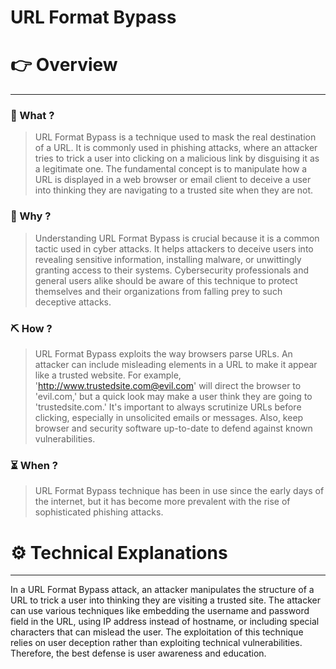# URL Format Bypass


# 👉 Overview

---

### 👀 What ?

> URL Format Bypass is a technique used to mask the real destination of a URL. It is commonly used in phishing attacks, where an attacker tries to trick a user into clicking on a malicious link by disguising it as a legitimate one. The fundamental concept is to manipulate how a URL is displayed in a web browser or email client to deceive a user into thinking they are navigating to a trusted site when they are not.
> 

### 🧐 Why ?

> Understanding URL Format Bypass is crucial because it is a common tactic used in cyber attacks. It helps attackers to deceive users into revealing sensitive information, installing malware, or unwittingly granting access to their systems. Cybersecurity professionals and general users alike should be aware of this technique to protect themselves and their organizations from falling prey to such deceptive attacks.
> 

### ⛏️ How ?

> URL Format Bypass exploits the way browsers parse URLs. An attacker can include misleading elements in a URL to make it appear like a trusted website. For example, 'http://www.trustedsite.com@evil.com' will direct the browser to 'evil.com,' but a quick look may make a user think they are going to 'trustedsite.com.' It's important to always scrutinize URLs before clicking, especially in unsolicited emails or messages. Also, keep browser and security software up-to-date to defend against known vulnerabilities.
> 

### ⏳ When ?

> URL Format Bypass technique has been in use since the early days of the internet, but it has become more prevalent with the rise of sophisticated phishing attacks.
> 

# ⚙️ Technical Explanations

---

In a URL Format Bypass attack, an attacker manipulates the structure of a URL to trick a user into thinking they are visiting a trusted site. The attacker can use various techniques like embedding the username and password field in the URL, using IP address instead of hostname, or including special characters that can mislead the user. The exploitation of this technique relies on user deception rather than exploiting technical vulnerabilities. Therefore, the best defense is user awareness and education.
